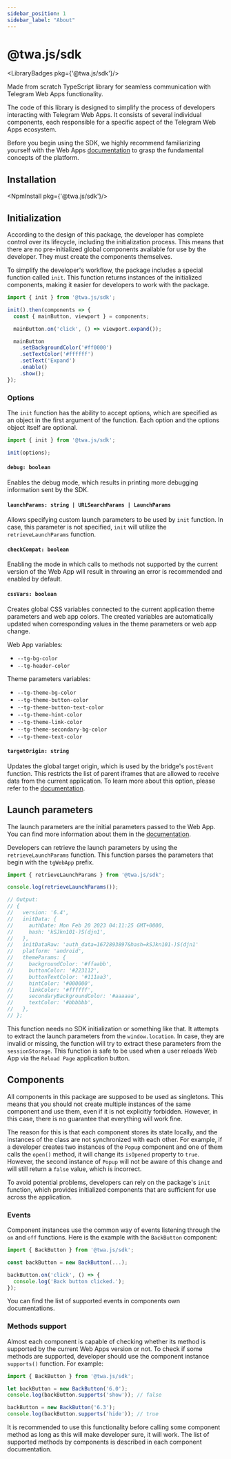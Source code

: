```yaml
---
sidebar_position: 1
sidebar_label: "About"
---
```


# @twa.js/sdk

<LibraryBadges pkg={'@twa.js/sdk'}/>

Made from scratch TypeScript library for seamless communication with Telegram Web Apps functionality.

The code of this library is designed to simplify the process of developers interacting with Telegram Web Apps. It consists of several individual components, each responsible for a specific aspect of the Telegram Web Apps ecosystem.

Before you begin using the SDK, we highly recommend familiarizing yourself with the Web Apps [documentation](../../introduction/about-platform.md) to grasp the fundamental concepts of the platform.

## Installation

<NpmInstall pkg={'@twa.js/sdk'}/>

## Initialization

According to the design of this package, the developer has complete control over its lifecycle, including the initialization process. This means that there are no pre-initialized global components available for use by the developer. They must create the components themselves.

To simplify the developer's workflow, the package includes a special function called `init`. This function returns instances of the initialized components, making it easier for developers to work with the package.

```typescript
import { init } from '@twa.js/sdk';

init().then(components => {
  const { mainButton, viewport } = components;

  mainButton.on('click', () => viewport.expand());

  mainButton
    .setBackgroundColor('#ff0000')
    .setTextColor('#ffffff')
    .setText('Expand')
    .enable()
    .show();
});
```

### Options

The `init` function has the ability to accept options, which are specified as an object in the first argument of the function. Each option and the options object itself are optional.

```typescript
import { init } from '@twa.js/sdk';

init(options);
```

#### `debug: boolean`

Enables the debug mode, which results in printing more debugging information sent by the SDK.

#### `launchParams: string | URLSearchParams | LaunchParams`

Allows specifying custom launch parameters to be used by `init` function. In case, this parameter is not specified, `init` will utilize the `retrieveLaunchParams` function.

#### `checkCompat: boolean`

Enabling the mode in which calls to methods not supported by the current version of the Web App will result in throwing an error is recommended and enabled by default.

#### `cssVars: boolean`

Creates global CSS variables connected to the current application theme parameters and web app colors. The created variables are automatically updated when corresponding values in the theme parameters or web app change.

Web App variables:
- `--tg-bg-color`
- `--tg-header-color`

Theme parameters variables:
- `--tg-theme-bg-color`
- `--tg-theme-button-color`
- `--tg-theme-button-text-color`
- `--tg-theme-hint-color`
- `--tg-theme-link-color`
- `--tg-theme-secondary-bg-color`
- `--tg-theme-text-color`

#### `targetOrigin: string`

Updates the global target origin, which is used by the bridge's `postEvent` function. This restricts the list of parent iframes that are allowed to receive data from the current application. To learn more about this option, please refer to the [documentation](../twa-js-bridge#target-origin).

## Launch parameters

The launch parameters are the initial parameters passed to the Web App. You can find more information about them in the [documentation](../../launch-params/about).

Developers can retrieve the launch parameters by using the `retrieveLaunchParams` function. This function parses the parameters that begin with the `tgWebApp` prefix.

```typescript
import { retrieveLaunchParams } from '@twa.js/sdk';

console.log(retrieveLaunchParams());

// Output:
// {
//   version: '6.4',
//   initData: {
//     authDate: Mon Feb 20 2023 04:11:25 GMT+0000,
//     hash: 'kSJkn101-)S(djn1',
//   },
//   initDataRaw: 'auth_data=1672893897&hash=kSJkn101-)S(djn1'
//   platform: 'android',
//   themeParams: {
//     backgroundColor: '#ffaabb',
//     buttonColor: '#223112',
//     buttonTextColor: '#111aa3',
//     hintColor: '#000000',
//     linkColor: '#ffffff',
//     secondaryBackgroundColor: '#aaaaaa',
//     textColor: '#bbbbbb',
//   },
// };
```

This function needs no SDK initialization or something like that. It attempts to extract the launch parameters from the `window.location`. In case, they are invalid or missing, the function will try to extract these parameters from the `sessionStorage`. This function is safe to be used when a user reloads Web App via the `Reload Page` application button.

## Components

All components in this package are supposed to be used as singletons. This means that you should not create multiple instances of the same component and use them, even if it is not explicitly forbidden. However, in this case, there is no guarantee that everything will work fine.

The reason for this is that each component stores its state locally, and the instances of the class are not synchronized with each other. For example, if a developer creates two instances of the `Popup` component and one of them calls the `open()` method, it will change its `isOpened` property to `true`. However, the second instance of `Popup` will not be aware of this change and will still return a `false` value, which is incorrect.

To avoid potential problems, developers can rely on the package's `init` function, which provides initialized components that are sufficient for use across the application.

### Events

Component instances use the common way of events listening through the `on` and `off` functions. Here is the example with the `BackButton` component:

```typescript
import { BackButton } from '@twa.js/sdk';

const backButton = new BackButton(...);

backButton.on('click', () => {
  console.log('Back button clicked.');
});
```

You can find the list of supported events in components own documentations.

### Methods support

Almost each component is capable of checking whether its method is supported by the current Web Apps version or not. To check if some methods are supported, developer should use the component instance `supports()` function. For example:

```typescript
import { BackButton } from '@twa.js/sdk';

let backButton = new BackButton('6.0');
console.log(backButton.supports('show')); // false

backButton = new BackButton('6.3');
console.log(backButton.supports('hide')); // true
```

It is recommended to use this functionality before calling some component method as long as this will make developer sure, it will work. The list of supported methods by components is described in each component documentation.